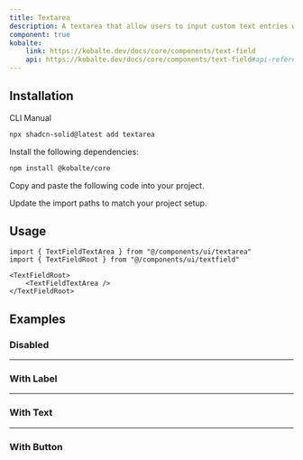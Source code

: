 ```yaml
---
title: Textarea
description: A textarea that allow users to input custom text entries with a keyboard.
component: true
kobalte:
    link: https://kobalte.dev/docs/core/components/text-field
    api: https://kobalte.dev/docs/core/components/text-field#api-reference
---
```


<ComponentPreview name="textarea-demo" />

## Installation

<Tabs defaultValue="cli">

<TabsList>
    <TabsTrigger value="cli">CLI</TabsTrigger>
    <TabsTrigger value="manual">Manual</TabsTrigger>
    <TabsIndicator class="bg-primary" />
</TabsList>

<TabsContent value="cli">

```bash
npx shadcn-solid@latest add textarea
```

</TabsContent>

<TabsContent value="manual">

<Steps>

<Step>Install the following dependencies:</Step>

```bash
npm install @kobalte/core
```

<Step>Copy and paste the following code into your project.</Step>

<ComponentSource name="textarea" />

<Step>Update the import paths to match your project setup.</Step>

</Steps>

</TabsContent>

</Tabs>

## Usage

```tsx
import { TextFieldTextArea } from "@/components/ui/textarea"
import { TextFieldRoot } from "@/components/ui/textfield"
```

```tsx
<TextFieldRoot>
    <TextFieldTextArea />
</TextFieldRoot>
```

## Examples

### Disabled

<ComponentPreview name="textarea-disabled" />

---

### With Label

<ComponentPreview name="textarea-with-label" />

---

### With Text

<ComponentPreview name="textarea-with-text" />

---

### With Button

<ComponentPreview name="textarea-with-button" />
